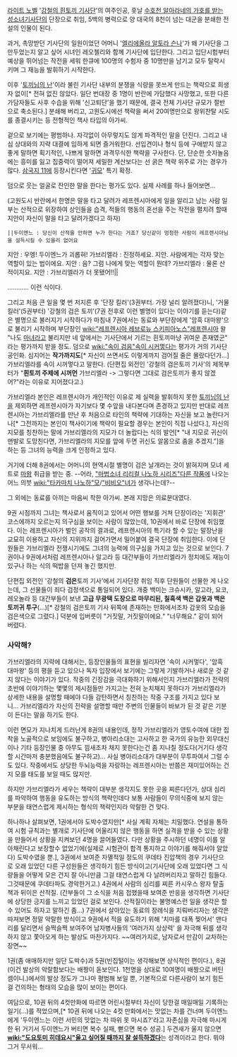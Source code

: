 [[라이트 노벨]] '[[강철의 흰토끼 기사단]]'의 여주인공, 훗날 [[수호천 알아라네의 가호를 받는 성소녀기사단]]의 단장으로 취임, 5백의 병력으로 양 대국의 8천이 넘는 대군을 분쇄한 전설의 인물이 된다. 

과거, 촉망받던 기사단의 일원이었던 어머니 '[[엘리에올라 알토라 슨나]]'가 왜 기사단을 그만두었는지 알고 싶어 시녀인 레오첼리와 함께 기사단에 입단한다. 그리고 입단시험부터 예상을 뛰어넘는 작전을 세워 한큐에 100명의 수험자 중 10명만을 남기고 모두 탈락시키며 그 재능을 발휘하기 시작한다.

이후 '[[토끼님의 난]]'이라 불린 기사단 내부의 분쟁을 식량을 못쓰게 만드는 책략으로 희생자 없이[* 전혀 없진 않았다. 일단 번대장 중 1명이 반란에 가담했다 사망했고, 또한 다른 가담자들도 사후 수습을 위해 '신고퇴단'을 했기 때문에, 결국 전체 기사단 규모가 절반으로 축소된다.] 분쇄해 버리고, 고원도시에선 책략을 써서 20여명만으로 왕위찬탈 시도를 종결시키는 등 전형적인 책사 타입의 아가씨.

겉으로 보기에는 평범하나. 자각없이 아무렇지도 않게 파격적인 말을 던진다. 그리고 내심 상대와의 지략 대결에 임하게 되면 즐거워한다. 선입견이나 형식 등에 구애받지 않고 좋게 말하면 획기적인, 나쁘게 말하면 과격무식한 책략을 구사한다. 단, 단순한 숫자놀음에는 흥미를 잃고 집중력이 떨어져 세밀한 계산보다는 선 굵은 책략 위주로 가는 경우가 많다. [[삼국지 11]]에 등장시킨다면 '[[귀모]]' 특기 확정.

덤으로 웃는 얼굴로 잔인한 말을 한다는 평가도 있다. 실제 사례를 하나 들어보면...

(고원도시 반란에서 한명은 말을 타고 달려가 레프렌시아에게 일을 알리고 남는 사람 일부는 산적으로 위장하여 상인들을 습격, 적들의 행동의 혼선을 주는 작전을 펼치려 할때 지안이 자신이 말을 타고 달려가겠다고 하자)

 ||두이엔느 : 당신이 산적을 안하면 누가 한다는 거죠? 당신같이 멍청한 사람이 레프렌시아님을 설득시킬 수 있을리 없어요
지안 : 우엥! 두이엔느가 괴롭혀!
가브리엘라 : 진정하세요. 지안. 사람에게는 각자 맞는 역할이 있는 법이에요.
지안 : 음? 그럼 나에게 맞는 역할이 뭔데?
가브리엘라 : 물론 산적이지요.
지안 : 가브리엘라가 더 못됐어!!||

............ 이런 식이다.

그리고 처음 큰 일을 몇 번 저지른 후 '단장 킬러'(3권부터. 가장 널리 알려졌다)니, '거물 킬러'(5권부터) '강철의 검은 토끼'(7권 전후로 이런 별명이 있다는 이야기를 듣는다)같은 별명으로 불러지기 시작하다가 마침내 7권에서는 동료와 부단장에게 '암흑 대마왕'으로 불리기 시작하며 부단장인 [[wiki:"레프렌시아 레브로뉴 스키피아노스"레프렌시아]] 왈 "나도 [[마녀]]라고 불리지만 네 앞에서는 기사단에서 기르는 흰토끼마냥 귀여운 존재였군" 라는 평가까지 받을 정도. 덤으로 [[wiki:"속이 검음"속이 시커멓다]]는 평가가 거의 기사단 공인화. 심지어는 '''작가까지도'''[* 자신이 쓰면서도 이렇게까지 검어질 줄은 몰랐다던가...] 가브리엘라를 속이 시꺼멓다고 말한다. (단편집 외전인 '강철의 검은토끼 기사'의 제목부터가 "'''흰토끼 주제에 시꺼먼''' 가브리엘라 -> 그렇다면 그대로 검은토끼가 좋지 않겠어?"라는 이유로 지어졌다고.)

가브리엘라 본인은 레프렌시아가 개인적인 이유로 제 실력을 발휘하지 못한 [[토끼님의 난]]을 제외하면 레프렌시아가 자기보다 몇 수앞을 내다본다며 존경하고 있지만 반대로 레프렌시아는 가브리엘라를 만난 후 처음으로 타인의 책략에 기대하는 자신을 보고 놀란다거나[* 그전까지는 본인이 책사이기에 책략이 필요할 경우는 본인이 직접 나섰다.], 자신의 지모를 칭찬하는 말에 가브리엘라의 지모가 더 놀랍다는 식의 발언[* "내 지모로 귀신이 맨발로 도망친다면, 가브리엘라의 지모를 앞에 두면 귀신도 알몸으로 춤을 추겠지."]을 하는 등 그녀의 능력을 크게 인정하고 있다.

거기에 더해 8권에서는 어머니의 현역시절 별명이 검은 날개라는 것이 밝혀지며 모녀 세트로 [[마왕]] 취급을 받는 중. --어라, [["마법소녀 리리컬 나노하 시리즈"다른 작품]]에 나오는 어느 의붓 [[wiki:"타카마치 나노하"모]]/[["비비오"녀]]가 생각나는데?--

그 외에는 동료를 아끼는 마음씨 착한 아가씨. 본래 지망은 의료분대였다. 

9권 시점까지 그녀는 책사로서 움직이고 있어서 어떤 행보를 거쳐 단장이라는 '지휘관' 코스에까지 오르는지 의구심을 보이는 사람이 많았는데, 10권에서 바로 단장에 취임했다. 이는 레프렌시아가 벌인 공작의 결과로, 레프렌시아의 특기라 할 수 있는 말장난을 교묘히 이용하고 자신의 지위까지 걸어가면서 밀어붙여 결국 단장에 취임한다. 이에 단원들은 가브리엘라 전쟁시기에도 그녀의 능력에 의구심을 가지고 있는 것으로 보인다. 7권이나 9권에서처럼 레프렌시아나 알고라 등 대간부들이 가브리엘라가 정치에도 재능이 있구나 하는 식의 떡밥을 던져 놓긴 했지만.

단편집 외전인 '강철의 '''검은'''토끼 기사'에서 기사단장 취임 직후 단원들이 선물한 게 나오는데, 그 선물들이 죄다 검정색으로 통일되어 있다. 개중 백미는 크슈시카, 알고라, 요코, 레오놀라 등 대간부들이 보낸 '''고급 무광택 도장으로 마무리된, 칠흑색 백은 갑옷과 백은 토끼귀 투구'''(...)[* 강철의 검은토끼 기사 뒤쪽에 존재하는 만화에서조차 갑옷의 모습을 검은색으로 그렸다.] 덕분에 입버릇이 "거짓말, 거짓말이에요." "너무해요." 같이 되어 버렸다.

=== 사악해? ===
가브리엘라의 지략에 대해서는, 등장인물들의 표현을 빌리자면 '속이 시커멓다', '암흑 대마왕' 등의 평을 듣고 있으나 독자 입장에서 보기에는 그렇게 기발하거나 새로운 것 같지 않다는 이야기가 있다. 작중의 긴장감을 극대화하기 위해서인지 가브리엘라가 전략의 초반에 이야기하는 몇몇의 제시점들만 가지고는 전혀 눈치채지 못하다가 가브리엘라가 상세한 내용을 설명할 때에야 다들 감탄하면서 칭찬하는 작중 구조를 가지고 있다 보니... 가브리엘라가 자신의 전략을 설명할 때만 주변의 인물들이 바보가 된 것 같은 기분이 든다는 말을 하기도 한다.

이런 면모가 지나치게 드러난게 8권의 내용인데, 정작 가브리엘라가 영토수여에 대한 집착을 노골적으로 보임에도 불구하고, 병아리소대는 고사하고 한 국가의 유능한 외무대신이나 기타 등장인물 중 아무도 낌새조차 채지 못한다는건 좀 지나칠 정도다(거기다 생각할 시간마저 충분했음에도 불구하고)... 사실 병아리소대가 대부분이 무투파여서 그럴 수도 있다. 작중에서도 상당한 두뇌능력을 자랑하는 레프렌시아는 반쯤은 재미있어하는 건지 모를 태도를 보일 때도 많지만.

하지만 가브리엘라가 세우는 책략이 대부분 생각지도 못한 곳을 찌른다던가, 상대 심리를 파악하여 행동을 유도하는 방식의 책략인데다 보통 사람들이 무의식중에 보지 않는 부분을 태연스럽게 제시하는 형식의 책략인지라 악랄한 건 맞다.

하나하나 살펴보면, 1권에서야 도박수였지만[* 사실 계획 자체는 치밀했다. 연설을 통하여 시험 규칙과는 별개로 기사단에 어울리지 않은 행동을 하면 실격을 받을 수 있는 상황을 만들어서 상황을 지켜보던 4명을 끌어들였다. 다만 상황을 주시하던 네명이 이를 알아채린다고 보장할수 없었기에(실제로 시험관이 합격 통지하고 이야기를 해줘서야 알았다) 도박수였을 뿐.], 3권에서 보여준 자멸적일 정도의 쿠데타 진압책의 경우 기사단으로 오래 있었던 다른 구성원들은 생각하기 힘든 방식이고(기사단에 오래 있었다면 그 식량들을 어떻게 모은 건지 잘 아니만큼 그걸 태연스럽게 다 날려버리자고 말하긴 힘들다. 그것때문에 쿠데타파도 경악한거고.) 4권에서 사람의 심리를 찌른 카시우스 왕자 탈출책과 뒤이은 산적질. (간부들이 그 소식을 처음 접했을때 보여준 반응을 생각하면 기사단에 상당한 긍지를 느끼고 있었던 걸로 보인다. 산적질이라는 불명예스런 일을 생각은 할 수 있어도 하자고 말하긴 좀...) 7권에서 살아있는 동료의 장례식을 치뤄버리자는 생각은 따져보면 정말 악랄한 방식이고 9권에서 적을 유도하기 위해 '치마를 대폭 찢어서' 맨다리를 달리면서 슬쩍슬쩍 보여주어 남자병사들의 '여러가지 상상력' 을 자극해 뒤를 생각하지 않고 쫓아오게 하는 발상도 마찬가지다. ~~여러가지로, 남자로서 만감이 교차하는 장면~~

1권(좀 애매하지만 일단 도박수)과 5권(빈집털이는 생각해보면 상식적인 편이다.), 8권(이건 발상의 악랄함보다는 배짱이 돋보인다. 1천명을 상대로 10여명이 배짱으로 버틴 셈이니.)에서의 발상 정도가 그나마 평범해 보일 뿐, 기본적으로 다른사람이 보기 힘든 걸 건의하는 형태의 모습을 많이 보이는 편이다.

여담으로, 10권 뒤의 4컷만화에 따르면 어린시절부터 자신이 당한걸 매일매일 기록하는 일기(...)를 적었으며,[* 10권 뒤에 나오는 4컷 만화에서는 맛없는 차를 건너며 두이엔느에게 '두이엔느는 이런 서민의 맛없는 차 따위 못 마시죠?'라고 자존심을 자극해 마시게 한 뒤 거기서 두이엔느가 버티면 복수 실패, 뻗으면 복수 성공.] 두견새가 울지 않으면 '''[[wiki:"도요토미 히데요시"울고 싶어질 때까지 잘 설득하겠다]]'''는 성격이라고 한다. 뭐야 그거 무서워...
